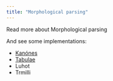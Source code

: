 ```yaml
---
title: "Morphological parsing"
---
```


Read more about Morphological parsing

And see some implementations:

- [Kanónes](./kanones.qmd)
- [Tabulae](./tabulae.qmd)
- Luhot
- Trmilli